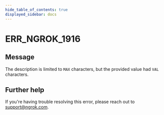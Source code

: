 ```yaml
---
hide_table_of_contents: true
displayed_sidebar: docs
---
```



# ERR_NGROK_1916

## Message

The description is limited to `MAX` characters, but the provided value had `VAL` characters.

<ErrorDetails error="err_ngrok_1916" />

## Further help

If you're having trouble resolving this error, please reach out to [support@ngrok.com](mailto:support@ngrok.com?subject=Help%20with%20ERR_NGROK_1916).
